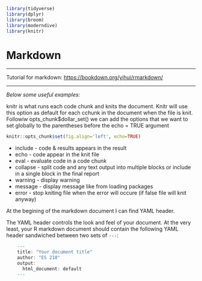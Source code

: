 ```r
library(tidyverse)
library(dplyr)
library(broom)
library(moderndive)
library(knitr)
```
# Markdown

------------------------------------------------------------------------

Tutorial for markdown: <https://bookdown.org/yihui/rmarkdown/>

------------------------------------------------------------------------

*Below some useful examples:*

knitr is what runs each code chunk and knits the document. Knitr will use this option as default for each cchunk in the document when the file is knit. Followiw opts_chunk\$dollar_set() we can add the options that we want to set globally to the parentheses before the echo = TRUE argument

```r
knitr::opts_chunk$set(fig.align='left', echo=TRUE)
```

-   include - code & results appears in the result
-   echo - code appear in the knit file
-   eval - evaluate code in a code chunk
-   collapse - split code and any text output into multiple blocks or include in a single block in the final report
-   warning - display warning
-   message - display message like from loading packages
-   error - stop kniting file when the error will occure (if false file will knit anyway)

At the begining of the markdown document I can find YAML header.

The YAML header controls the look and feel of your document. At the very least, your R markdown document should contain the following YAML header sandwiched between two sets of `---`:

```r
    ---
    title: "Your document title"
    author: "ES 218"
    output:
      html_document: default
    ---
```
